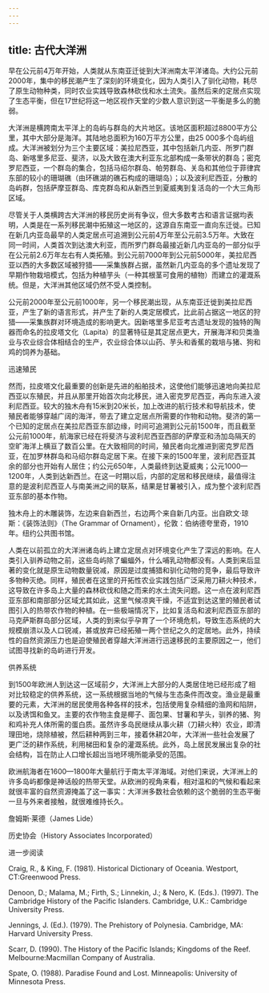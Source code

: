 ```yaml
---
---
---
```

title: 古代大洋洲
---




早在公元前4万年开始，人类就从东南亚迁徙到大洋洲南太平洋诸岛。大约公元前2000年，集中的移民潮产生了深刻的环境变化，因为人类引入了驯化动物，耗尽了原生动物种类，同时农业实践导致森林砍伐和水土流失。虽然后来的定居点实现了生态平衡，但在17世纪将这一地区视作天堂的少数人意识到这一平衡是多么的脆弱。




大洋洲是横跨南太平洋上的岛屿与群岛的大片地区。该地区面积超过8800平方公里，其中大部分是海洋。其陆地总面积为160万平方公里，由25 000多个岛屿组成。大洋洲被划分为三个主要区域：美拉尼西亚，其中包括新几内亚、所罗门群岛、新喀里多尼亚、斐济，以及大致在澳大利亚东北部构成一条带状的群岛；密克罗尼西亚，一个群岛的集合，包括马绍尔群岛、帕劳群岛、关岛和其他位于菲律宾东部的较小的珊瑚礁（由环礁湖的礁石构成的珊瑚岛）；以及波利尼西亚，分散的岛屿群，包括萨摩亚群岛、库克群岛和从新西兰到夏威夷到复活岛的一个大三角形区域。

尽管关于人类横跨古大洋洲的移民历史尚有争议，但大多数考古和语言证据均表明，人类是在一系列移民潮中拓殖这一地区的，这源自东南亚一直向东迁徙。已知在新几内亚岛最早的人类定居点可追溯到公元前4万年至公元前3.5万年。大致在同一时间，人类首次到达澳大利亚，而所罗门群岛最接近新几内亚岛的一部分似乎在公元前2.6万年左右有人类拓殖。到公元前7000年到公元前5000年，美拉尼西亚以西的大多数区域被狩猎——采集族群占据，虽然新几内亚岛的多个遗址发现了早期作物栽培模式，包括为种植芋头（一种其根茎可食用的植物）而建立的灌溉系统。但是，大洋洲其他区域仍然不受人类控制。

公元前2000年至公元前1000年，另一个移民潮出现，从东南亚迁徙到美拉尼西亚，产生了新的语言形式，并产生了新的人类定居模式，比此前占据这一地区的狩猎——采集族群对环境造成的影响更大。因新喀里多尼亚考古遗址发现的独特的陶器而命名的拉皮塔文化（Lapita）的显著特征是其定居点更大，开展海洋和贝类渔业与农业综合体相结合的生产，农业综合体以山药、芋头和香蕉的栽培与猪、狗和鸡的饲养为基础。





迅速殖民


然而，拉皮塔文化最重要的创新是先进的船舶技术，这使他们能够迅速地向美拉尼西亚以东殖民，并且从那里开始首次向北移民，进入密克罗尼西亚，再向东进入波利尼西亚。较大的独木舟有15米到20米长，加上改进的航行技术和导航技术，使殖民者能够穿越广阔的海洋，带去了建立定居点所需要的作物和动物。斐济的第一个已知的定居点在美拉尼西亚东部边缘，时间可追溯到公元前1500年，而且截至公元前1000年，航海家已经在将斐济与波利尼西亚西部的萨摩亚和汤加岛隔天的空旷海洋上横亘了数百公里。在大致相同的时间，殖民者向北推进到密克罗尼西亚，在加罗林群岛和马绍尔群岛定居下来。在接下来的1500年里，波利尼西亚其余的部分也开始有人居住；约公元650年，人类最终到达夏威夷；公元1000—1200年，人类到达新西兰。在这一时期以后，内部的定居和移民继续，最值得注意的是波利尼西亚人与南美洲之间的联系，结果是甘薯被引入，成为整个波利尼西亚东部的基本作物。

独木舟上的木雕装饰，左边来自新西兰，右边两个来自新几内亚。出自欧文·琼斯：《装饰法则》（The Grammar of Ornament），伦敦：伯纳德夸里奇，1910年。纽约公共图书馆。



人类在以前孤立的大洋洲诸岛屿上建立定居点对环境变化产生了深远的影响。在人类引入驯养动物之前，这些岛屿除了蝙蝠外，什么哺乳动物都没有。人类到来后显著的变化就是原生动物数量锐减，原因是过度捕猎和驯化动物的竞争，最后导致许多物种灭绝。同样，殖民者在这里的开拓性农业实践包括广泛采用刀耕火种技术，这导致在许多岛上大量的森林砍伐和随之而来的水土流失问题。这一点在波利尼西亚东部和南部部分区域尤其如此，这里气候凉爽干燥，不适宜到达这里的殖民者试图引入的热带农作物的种植。在一些极端情况下，比如复活岛和波利尼西亚东部的马克萨斯群岛部分区域，人类的到来似乎孕育了一个环境危机，导致生态系统的大规模崩溃以及人口锐减，甚或放弃已经拓殖一两个世纪之久的定居地。此外，持续性的自然资源压力也是迫使殖民者穿越大洋洲进行迅速移民的主要原因之一，他们试图寻找新的岛屿进行开发。





供养系统


到1500年欧洲人到达这一区域前夕，大洋洲上大部分的人类居住地已经形成了相对比较稳定的供养系统，这一系统根据当地的气候与生态条件而改变。渔业是最重要的元素，大洋洲的居民使用各种各样的技术，包括使用复杂精细的渔网和陷阱，以及诱饵和鱼叉。主要的农作物主食是椰子、面包果、甘薯和芋头，驯养的猪、狗和鸡补充人体所需的蛋白质。虽然许多岛民继续从事火耕（刀耕火种）农业，即清理田地，烧除植被，然后耕种两到三年，接着休耕20年，大洋洲一些社会发展了更广泛的耕作系统，利用梯田和复杂的灌溉系统。此外，岛上居民发展出复杂的社会结构，旨在防止人口增长超出当地环境所能承受的范围。

欧洲航海者在1600—1800年大量航行于南太平洋海域。对他们来说，大洋洲上的许多岛屿都像是神话般的热带天堂。从欧洲的视角来看，相对温和的气候和看起来就很丰富的自然资源掩盖了这一事实：大洋洲多数社会依赖的这个脆弱的生态平衡一旦与外来者接触，就很难维持长久。

詹姆斯·莱德（James Lide）

历史协会（History Associates Incorporated）





进一步阅读


Craig, R., & King, F. (1981). Historical Dictionary of Oceania. Westport, CT:Greenwood Press.

Denoon, D.; Malama, M.; Firth, S.; Linnekin, J.; & Nero, K. (Eds.). (1997). The Cambridge History of the Pacific Islanders. Cambridge, U.K.: Cambridge University Press.

Jennings, J. (Ed.). (1979). The Prehistory of Polynesia. Cambridge, MA: Harvard University Press.

Scarr, D. (1990). The History of the Pacific Islands; Kingdoms of the Reef. Melbourne:Macmillan Company of Australia.

Spate, O. (1988). Paradise Found and Lost. Minneapolis: University of Minnesota Press.